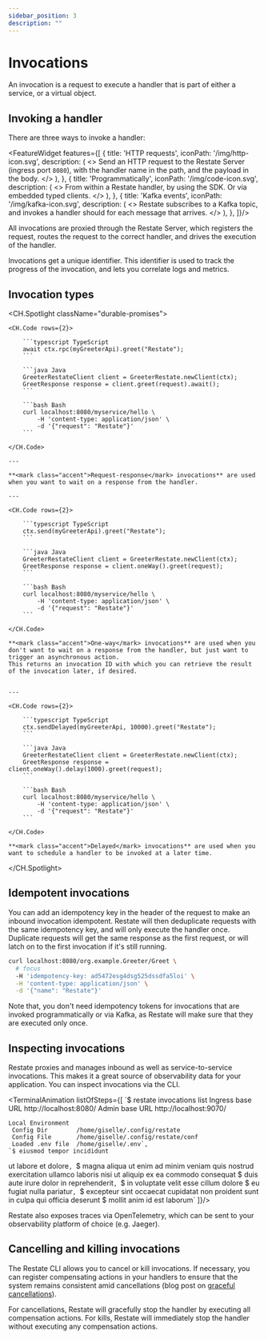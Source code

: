 ```yaml
---
sidebar_position: 3
description: ""
---
```



# Invocations

An invocation is a request to execute a handler that is part of either a service, or a virtual object.


## Invoking a handler
There are three ways to invoke a handler:


<FeatureWidget features={[
    {
        title: 'HTTP requests',
        iconPath: '/img/http-icon.svg',
        description: (
            <>
                Send an HTTP request to the Restate Server (ingress port <code>8080</code>), with the handler name in the path, and the payload in the body.
            </>
        ),
    },
    {
        title: 'Programmatically',
        iconPath: '/img/code-icon.svg',
        description: (
            <>
                From within a Restate handler, by using the SDK. Or via embedded typed clients.
            </>
        ),
    },
    {
        title: 'Kafka events',
        iconPath: '/img/kafka-icon.svg',
        description: (
            <>
                Restate subscribes to a Kafka topic, and invokes a handler should for each message that arrives.
            </>
        ),
    },
]}/>

All invocations are proxied through the Restate Server, which registers the request, routes the request to the correct handler, and drives the execution of the handler.

Invocations get a unique identifier. This identifier is used to track the progress of the invocation, and lets you correlate logs and metrics.

## Invocation types

[//]: # ([<img class="sdkicon" src="/img/java.svg" width="28" alt="Java SDK Documentation"></img>]&#40;/concepts/invocations&#41;)

[//]: # ([<img class="sdkicon" src="/img/typescript.svg" width="26" alt="TypeScript Documentation"></img>]&#40;/concepts/invocations&#41;)

[//]: # ([<img class="sdkicon" src="/img/http-icon.svg" width="26" alt="HTTP Documentation"></img>]&#40;/concepts/invocations&#41;)

[//]: # ([<img class="sdkicon" src="/img/kafka-icon.svg" width="26" height="26" alt="Kafka Documentation"></img>]&#40;/concepts/invocations&#41;)

<CH.Spotlight className="durable-promises">

    <CH.Code rows={2}>

        ```typescript TypeScript
        await ctx.rpc(myGreeterApi).greet("Restate");
        ```

        ```java Java
        GreeterRestateClient client = GreeterRestate.newClient(ctx);
        GreetResponse response = client.greet(request).await();
        ```

        ```bash Bash
        curl localhost:8080/myservice/hello \
            -H 'content-type: application/json' \
            -d '{"request": "Restate"}'
        ```

    </CH.Code>

    ---

    **<mark class="accent">Request-response</mark> invocations** are used when you want to wait on a response from the handler.

    ---

    <CH.Code rows={2}>

        ```typescript TypeScript
        ctx.send(myGreeterApi).greet("Restate");
        ```

        ```java Java
        GreeterRestateClient client = GreeterRestate.newClient(ctx);
        GreetResponse response = client.oneWay().greet(request);
        ```

        ```bash Bash
        curl localhost:8080/myservice/hello \
            -H 'content-type: application/json' \
            -d '{"request": "Restate"}'
        ```

    </CH.Code>

    **<mark class="accent">One-way</mark> invocations** are used when you don't want to wait on a response from the handler, but just want to trigger an asynchronous action.
    This returns an invocation ID with which you can retrieve the result of the invocation later, if desired.


    ---

    <CH.Code rows={2}>

        ```typescript TypeScript
        ctx.sendDelayed(myGreeterApi, 10000).greet("Restate");
        ```

        ```java Java
        GreeterRestateClient client = GreeterRestate.newClient(ctx);
        GreetResponse response = client.oneWay().delay(1000).greet(request);
        ```

        ```bash Bash
        curl localhost:8080/myservice/hello \
            -H 'content-type: application/json' \
            -d '{"request": "Restate"}'
        ```

    </CH.Code>

    **<mark class="accent">Delayed</mark> invocations** are used when you want to schedule a handler to be invoked at a later time.

</CH.Spotlight>

## Idempotent invocations
You can add an idempotency key in the header of the request to make an inbound invocation idempotent.
Restate will then deduplicate requests with the same idempotency key, and will only execute the handler once.
Duplicate requests will get the same response as the first request, or will latch on to the first invocation if it's still running.

```bash
curl localhost:8080/org.example.Greeter/Greet \
  # focus
  -H 'idempotency-key: ad5472esg4dsg525dssdfa5loi' \
  -H 'content-type: application/json' \
  -d '{"name": "Restate"}'
```

Note that, you don't need idempotency tokens for invocations that are invoked programmatically or via Kafka, as Restate will make sure that they are executed only once.

## Inspecting invocations
Restate proxies and manages inbound as well as service-to-service invocations.
This makes it a great source of observability data for your application.
You can inspect invocations via the CLI.

<TerminalAnimation listOfSteps={[
    `$ restate invocations list
 Ingress base URL  http://localhost:8080/
 Admin base URL    http://localhost:9070/

    Local Environment
     Config Dir        /home/giselle/.config/restate
     Config File       /home/giselle/.config/restate/conf
     Loaded .env file  /home/giselle/.env`,
    `$ eiusmod tempor incididunt
ut labore et dolore`,
    `$ magna aliqua
ut enim ad minim veniam
quis nostrud
exercitation ullamco laboris nisi ut aliquip
ex ea commodo consequat
$ duis aute irure dolor
in reprehenderit`,
    `$ in voluptate
velit esse cillum dolore
$ eu fugiat nulla pariatur`,
    `$ excepteur sint occaecat
cupidatat non proident
sunt in culpa qui
officia deserunt
$ mollit anim id est laborum`
]}/>


[//]: # (<CH.Slideshow>)

[//]: # ()
[//]: # (    ```shell terminal)

[//]: # (    git push origin v0.8.2)

[//]: # (    Total 0 &#40;delta 0&#41;, reused 0 &#40;delta 0&#41;, pack-reused 0)

[//]: # (    To github.com:restatedev/examples.git)

[//]: # (    * [new tag]         v0.8.2 -> v0.8.2)

[//]: # (    ```)

[//]: # ()
[//]: # (    ---)

[//]: # ()
[//]: # (    ```shell terminal)

[//]: # (    git push origin v0.8.2)

[//]: # (    Total 0 &#40;delta 0&#41;, reused 0 &#40;delta 0&#41;, pack-reused 0)

[//]: # (    To github.com:restatedev/examples.git)

[//]: # (    * [new tag]         v0.8.2 -> v0.8.2)

[//]: # (    ```)

[//]: # ()
[//]: # (    ---)

[//]: # ()
[//]: # (    ```shell terminal)

[//]: # (    git push origin v0.8.2)

[//]: # (    Total 0 &#40;delta 0&#41;, reused 0 &#40;delta 0&#41;, pack-reused 0)

[//]: # (    To github.com:restatedev/examples.git)

[//]: # (    * [new tag]         v0.8.2 -> v0.8.2)

[//]: # (    ```)

[//]: # ()
[//]: # (    ---)

[//]: # ()
[//]: # (    ```shell terminal)

[//]: # (    git push origin v0.8.2)

[//]: # (    Total 0 &#40;delta 0&#41;, reused 0 &#40;delta 0&#41;, pack-reused 0)

[//]: # (    To github.com:restatedev/examples.git)

[//]: # (    * [new tag]         v0.8.2 -> v0.8.2)

[//]: # (    ```)

[//]: # ()
[//]: # (    ---)

[//]: # ()
[//]: # (    ```shell terminal)

[//]: # (    git push origin v0.8.2)

[//]: # (    Total 0 &#40;delta 0&#41;, reused 0 &#40;delta 0&#41;, pack-reused 0)

[//]: # (    To github.com:restatedev/examples.git)

[//]: # (    * [new tag]         v0.8.2 -> v0.8.2)

[//]: # (    ```)

[//]: # ()
[//]: # (</CH.Slideshow>)

Restate also exposes traces via OpenTelemetry, which can be sent to your observability platform of choice (e.g. Jaeger).

## Cancelling and killing invocations

The Restate CLI allows you to cancel or kill invocations.
If necessary, you can register compensating actions in your handlers to ensure that the system remains consistent amid cancellations (blog post on [graceful cancellations](https://restate.dev/blog/graceful-cancellations-how-to-keep-your-application-and-workflow-state-consistent/)).

For cancellations, Restate will gracefully stop the handler by executing all compensation actions.
For kills, Restate will immediately stop the handler without executing any compensation actions.


